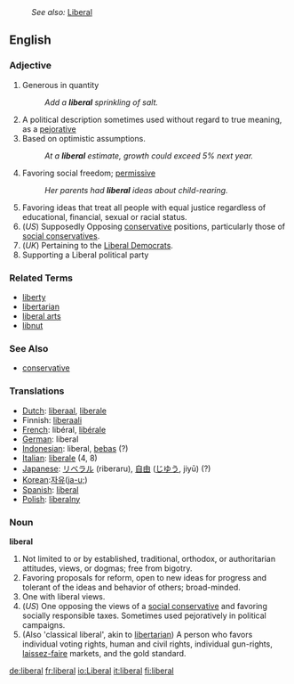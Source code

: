 :''See also:'' [[Liberal]]
==English==

===Adjective===

# Generous in quantity
#: ''Add a '''liberal''' sprinkling of salt.''
# A political description sometimes used without regard to true meaning, as a [[pejorative]]
# Based on optimistic assumptions.
#: ''At a '''liberal''' estimate, growth could exceed 5% next year.''
# Favoring social freedom; [[permissive]]
#: ''Her parents had '''liberal''' ideas about child-rearing.''
# Favoring ideas that treat all people with equal justice regardless of educational, financial, sexual or racial status. 
# (''US'') Supposedly Opposing [[conservative]] positions, particularly those of [[social conservative]]s.
# (''UK'') Pertaining to the [[Liberal Democrat]]s.
# Supporting a Liberal political party


===Related Terms===
*[[liberty]]
*[[libertarian]]
*[[liberal arts]]
*[[libnut]]

===See Also===
*[[conservative]]

=== Translations ===
*[[Dutch]]: [[liberaal]], [[liberale]]
*Finnish: [[liberaali]]
*[[French]]: libéral, [[libérale]]
*[[German]]: liberal
*[[Indonesian]]: liberal, [[bebas]] (?)
*[[Italian]]: [[liberale]] (4, 8)
*[[Japanese]]: [[リベラル]] (riberaru), [[自由]] ([[じゆう]], jiyū) (?)
*[[Korean]]:[[자유]]([[ja-u;]])
*[[Spanish]]: [[liberal]]
*[[Polish]]: [[liberalny]]

===Noun===
'''liberal'''

# Not limited to or by established, traditional, orthodox, or authoritarian attitudes, views, or dogmas; free from bigotry.
# Favoring proposals for reform, open to new ideas for progress and tolerant of the ideas and behavior of others; broad-minded.
# One with liberal views.
# (''US'') One opposing the views of a [[social conservative]] and favoring socially responsible taxes.  Sometimes used pejoratively in political campaigns.
# (Also 'classical liberal', akin to [[libertarian]]) A person who favors individual voting rights, human and civil rights, individual gun-rights, [[laissez-faire]] markets, and the gold standard.

[[de:liberal]]
[[fr:liberal]]
[[io:Liberal]]
[[it:liberal]]
[[fi:liberal]]